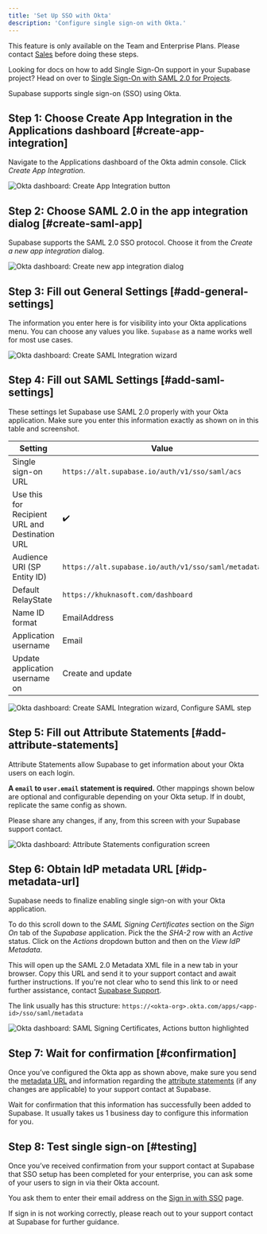 ```yaml
---
title: 'Set Up SSO with Okta'
description: 'Configure single sign-on with Okta.'
---
```


<Admonition>

This feature is only available on the Team and Enterprise Plans. Please contact [Sales](https://forms.khuknasoft.com/enterprise) before doing these steps.

</Admonition>

<Admonition>

Looking for docs on how to add Single Sign-On support in your Supabase project? Head on over to [Single Sign-On with SAML 2.0 for Projects](/docs/guides/auth/enterprise-sso/auth-sso-saml).

</Admonition>

Supabase supports single sign-on (SSO) using Okta.

## Step 1: Choose Create App Integration in the Applications dashboard [#create-app-integration]

Navigate to the Applications dashboard of the Okta admin console. Click _Create App Integration_.

![Okta dashboard: Create App Integration button](/docs/img/sso-okta-step-01.png)

## Step 2: Choose SAML 2.0 in the app integration dialog [#create-saml-app]

Supabase supports the SAML 2.0 SSO protocol. Choose it from the _Create a new app integration_ dialog.

![Okta dashboard: Create new app integration dialog](/docs/img/sso-okta-step-02.png)

## Step 3: Fill out General Settings [#add-general-settings]

The information you enter here is for visibility into your Okta applications menu. You can choose any values you like. `Supabase` as a name works well for most use cases.

![Okta dashboard: Create SAML Integration wizard](/docs/img/sso-okta-step-03.png)

## Step 4: Fill out SAML Settings [#add-saml-settings]

These settings let Supabase use SAML 2.0 properly with your Okta application. Make sure you enter this information exactly as shown on in this table and screenshot.

| Setting                                        | Value                                               |
| ---------------------------------------------- | --------------------------------------------------- |
| Single sign-on URL                             | `https://alt.supabase.io/auth/v1/sso/saml/acs`      |
| Use this for Recipient URL and Destination URL | ✔️                                                  |
| Audience URI (SP Entity ID)                    | `https://alt.supabase.io/auth/v1/sso/saml/metadata` |
| Default RelayState                             | `https://khuknasoft.com/dashboard`                    |
| Name ID format                                 | EmailAddress                                        |
| Application username                           | Email                                               |
| Update application username on                 | Create and update                                   |

![Okta dashboard: Create SAML Integration wizard, Configure SAML step](/docs/img/sso-okta-step-04.png)

## Step 5: Fill out Attribute Statements [#add-attribute-statements]

Attribute Statements allow Supabase to get information about your Okta users on each login.

**A `email` to `user.email` statement is required.** Other mappings shown below are optional and configurable depending on your Okta setup. If in doubt, replicate the same config as shown.

Please share any changes, if any, from this screen with your Supabase support contact.

![Okta dashboard: Attribute Statements configuration screen](/docs/img/sso-okta-step-05.png)

## Step 6: Obtain IdP metadata URL [#idp-metadata-url]

Supabase needs to finalize enabling single sign-on with your Okta application.

To do this scroll down to the _SAML Signing Certificates_ section on the _Sign On_ tab of the _Supabase_ application. Pick the the _SHA-2_ row with an _Active_ status. Click on the _Actions_ dropdown button and then on the _View IdP Metadata_.

This will open up the SAML 2.0 Metadata XML file in a new tab in your browser. Copy this URL and send it to your support contact and await further instructions. If you're not clear who to send this link to or need further assistance, contact [Supabase Support](https://supabase.help).

The link usually has this structure: `https://<okta-org>.okta.com/apps/<app-id>/sso/saml/metadata`

![Okta dashboard: SAML Signing Certificates, Actions button highlighted](/docs/img/sso-okta-step-06.png)

## Step 7: Wait for confirmation [#confirmation]

Once you’ve configured the Okta app as shown above, make sure you send the [metadata URL](#idp-metadata-url) and information regarding the [attribute statements](#add-attribute-statements) (if any changes are applicable) to your support contact at Supabase.

Wait for confirmation that this information has successfully been added to Supabase. It usually takes us 1 business day to configure this information for you.

## Step 8: Test single sign-on [#testing]

Once you’ve received confirmation from your support contact at Supabase that SSO setup has been completed for your enterprise, you can ask some of your users to sign in via their Okta account.

You ask them to enter their email address on the [Sign in with SSO](https://khuknasoft.com/dashboard/sign-in-sso) page.

If sign in is not working correctly, please reach out to your support contact at Supabase for further guidance.
